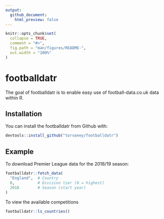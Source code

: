 ```yaml
---
output:
  github_document:
    html_preview: false
---
```


<!-- README.md is generated from README.Rmd. Please edit that file -->

```r
knitr::opts_chunk$set(
  collapse = TRUE,
  comment = "#>",
  fig.path = "man/figures/README-",
  out.width = "100%"
)
```

# footballdatr

The goal of footballdatr is to enable easy use of football-data.co.uk data within R.

## Installation

You can install the footballdatr from Github with:

``` r
devtools::install_github("torvaney/footballdatr")
```

## Example

To download Premier League data for the 2018/19 season:

```r
footballdatr::fetch_data(
  "England",  # Country
  0,          # Division tier (0 = highest)
  2018        # Season (start year)
)
```

To view the available competitions

```r
footballdatr::ls_countries()
```

